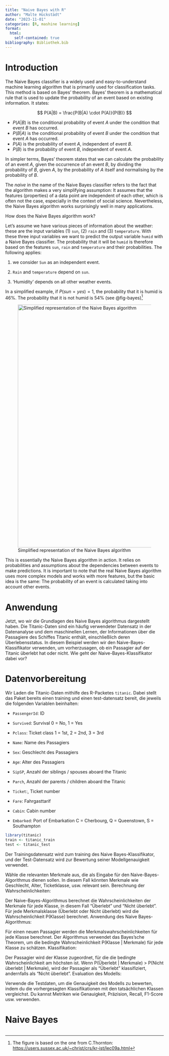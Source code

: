 ```yaml
---
title: "Naive Bayes with R"
author: "Malte Hückstädt"
date: "2023-11-01"
categories: [R, mashine learning]
format: 
  html:
    self-contained: true
bibliography: Bibliothek.bib
---
```


# Introduction

The Naive Bayes classifier is a widely used and easy-to-understand machine learning algorithm that is primarily used for classification tasks. This method is based on Bayes' theorem. Bayes' theorem is a mathematical rule that is used to update the probability of an event based on existing information. It states:

$$
P(A|B) = \frac{P(B|A) \cdot P(A)}{P(B)}
$$

-   $P(A|B)$ is the conditional probability of event $A$ under the condition that event $B$ has occurred.
-   $P(B|A)$ is the conditional probability of event $B$ under the condition that event $A$ has occurred.
-   $P(A)$ is the probability of event $A$, independent of event $B$.
-   $P(B)$ is the probability of event $B$, independent of event $A$.

In simpler terms, Bayes' theorem states that we can calculate the probability of an event $A$, given the occurrence of an event $B$, by dividing the probability of $B$, given $A$, by the probability of $A$ itself and normalising by the probability of $B$.

The *naive* in the name of the Naive Bayes classifier refers to the fact that the algorithm makes a very simplifying assumption: It assumes that the features (properties) of a data point are independent of each other, which is often not the case, especially in the context of social science. Nevertheless, the Naive Bayes algorithm works surprisingly well in many applications.

How does the Naive Bayes algorithm work?

Let's assume we have various pieces of information about the weather: these are the input variables (1) `sun`, (2) `rain` and (3) `temperature`. With these three input variables we want to predict the output variable `humid` with a Naive Bayes classifier. The probability that it will be `humid` is therefore based on the features `sun`, `rain` and `temperature` and their probabilities. The following applies:

1.  we consider `Sun` as an independent event.

2.  `Rain` and `temperature` depend on `sun`.

3.  'Humidity' depends on all other weather events.

In a simplified example, if $P(sun=yes)=1$, the probability that it is humid is 46%. The probability that it is not humid is 54% (see @fig-bayes)[^1]

[^1]: The figure is based on the one from C.Thornton: <https://users.sussex.ac.uk/~christ/crs/kr-ist/lec09a.html>

![Simplified representation of the Naive Bayes algorithm](naive_bayes.svg){#fig-bayes fig-align="center" width="772"}

This is essentially the Naive Bayes algorithm in action. It relies on probabilities and assumptions about the dependencies between events to make predictions. It is important to note that the real Naive Bayes algorithm uses more complex models and works with more features, but the basic idea is the same: The probability of an event is calculated taking into account other events.

# Anwendung

Jetzt, wo wir die Grundlagen des Naive Bayes algorithmus dargestellt haben. Die Titanic-Daten sind ein häufig verwendeter Datensatz in der Datenanalyse und dem maschinellen Lernen, der Informationen über die Passagiere des Schiffes Titanic enthält, einschließlich deren Überlebensstatus. In diesem Beispiel werden wir den Naive-Bayes-Klassifikator verwenden, um vorherzusagen, ob ein Passagier auf der Titanic überlebt hat oder nicht. Wie geht der Naive-Bayes-Klassifikator dabei vor?

# Datenvorbereitung

Wir Laden die Titanic-Daten mithilfe des R-Packetes `titanic`. Dabei stellt das Paket bereits einen training und einen test-datensatz bereit, die jeweils die folgenden Variablen beinhalten:

-   `PassengerId`: ID

-   `Survived`: Survival 0 = No, 1 = Yes

-   `Pclass`: Ticket class 1 = 1st, 2 = 2nd, 3 = 3rd

-   `Name`: Name des Passagiers

-   `Sex`: Geschlecht des Passagiers

-   `Age`: Alter des Passagiers

-   `SipSP`, Anzahl der siblings / spouses aboard the Titanic

-   `Parch`, Anzahl der parents / children aboard the Titanic

-   `Ticket`:, Ticket number

-   `Fare`: Fahrgasttarif

-   `Cabin`: Cabin number

-   `Embarked`: Port of Embarkation C = Cherbourg, Q = Queenstown, S = Southampton

```r
library(titanic)
train <- titanic_train
test <- titanic_test
```

Der Trainingsdatensatz wird zum training des Naive Bayes-Klassifikator, und der Test-Datensatz wird zur Bewertung seiner Modellgenauigkeit verwendet.

Wähle die relevanten Merkmale aus, die als Eingabe für den Naive-Bayes-Algorithmus dienen sollen. In diesem Fall könnten Merkmale wie Geschlecht, Alter, Ticketklasse, usw. relevant sein. Berechnung der Wahrscheinlichkeiten:

Der Naive-Bayes-Algorithmus berechnet die Wahrscheinlichkeiten der Merkmale für jede Klasse, in diesem Fall "Überlebt" und "Nicht überlebt". Für jede Merkmalsklasse (Überlebt oder Nicht überlebt) wird die Wahrscheinlichkeit P(Klasse) berechnet. Anwendung des Naive Bayes-Algorithmus:

Für einen neuen Passagier werden die Merkmalswahrscheinlichkeiten für jede Klasse berechnet. Der Algorithmus verwendet das Bayes'sche Theorem, um die bedingte Wahrscheinlichkeit P(Klasse \| Merkmale) für jede Klasse zu schätzen. Klassifikation:

Der Passagier wird der Klasse zugeordnet, für die die bedingte Wahrscheinlichkeit am höchsten ist. Wenn P(Überlebt \| Merkmale) \> P(Nicht überlebt \| Merkmale), wird der Passagier als "Überlebt" klassifiziert, andernfalls als "Nicht überlebt". Evaluation des Modells:

Verwende die Testdaten, um die Genauigkeit des Modells zu bewerten, indem du die vorhergesagten Klassifikationen mit den tatsächlichen Klassen vergleichst. Du kannst Metriken wie Genauigkeit, Präzision, Recall, F1-Score usw. verwenden.

# Naive Bayes

```r


```
